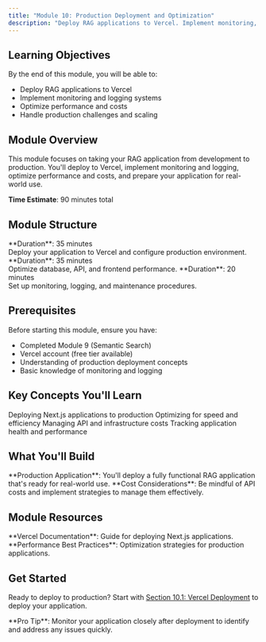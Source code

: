 ```yaml
---
title: "Module 10: Production Deployment and Optimization"
description: "Deploy RAG applications to Vercel. Implement monitoring, optimize performance and costs, and handle production challenges."
---
```


## Learning Objectives

By the end of this module, you will be able to:

- Deploy RAG applications to Vercel
- Implement monitoring and logging systems
- Optimize performance and costs
- Handle production challenges and scaling

## Module Overview

This module focuses on taking your RAG application from development to production. You'll deploy to Vercel, implement monitoring and logging, optimize performance and costs, and prepare your application for real-world use.

<Callout>**Time Estimate**: 90 minutes total</Callout>

## Module Structure

<Columns cols={3}>
  <Card
    title="10.1 Vercel Deployment"
    icon="cloud"
    href="/learning-paths/rag-chatbot/module-10-1">
    **Duration**: 35 minutes
    <br />
    Deploy your application to Vercel and configure production environment.
  </Card>
  <Card
    title="10.2 Performance Optimization"
    icon="zap"
    href="/learning-paths/rag-chatbot/module-10-2">
    **Duration**: 35 minutes
    <br />
    Optimize database, API, and frontend performance.
  </Card>
  <Card
    title="10.3 Monitoring and Maintenance"
    icon="activity"
    href="/learning-paths/rag-chatbot/module-10-3">
    **Duration**: 20 minutes
    <br />
    Set up monitoring, logging, and maintenance procedures.
  </Card>
</Columns>

## Prerequisites

Before starting this module, ensure you have:

- Completed Module 9 (Semantic Search)
- Vercel account (free tier available)
- Understanding of production deployment concepts
- Basic knowledge of monitoring and logging

## Key Concepts You'll Learn

<Columns cols={2}>
  <Card title="Vercel Deployment" icon="cloud">
    Deploying Next.js applications to production
  </Card>
  <Card title="Performance Optimization" icon="zap">
    Optimizing for speed and efficiency
  </Card>
</Columns>
<Columns cols={2}>
  <Card title="Cost Management" icon="dollar-sign">
    Managing API and infrastructure costs
  </Card>
  <Card title="Monitoring" icon="activity">
    Tracking application health and performance
  </Card>
</Columns>

## What You'll Build

<Callout type="info">
  **Production Application**: You'll deploy a fully functional RAG application
  that's ready for real-world use.
</Callout>

<Callout type="warning">
  **Cost Considerations**: Be mindful of API costs and implement strategies to
  manage them effectively.
</Callout>

## Module Resources

<Callout type="info">
  **Vercel Documentation**: Guide for deploying Next.js applications.
</Callout>

<Callout type="info">
  **Performance Best Practices**: Optimization strategies for production
  applications.
</Callout>

## Get Started

Ready to deploy to production? Start with [Section 10.1: Vercel Deployment](/learning-paths/rag-chatbot/module-10-1) to deploy your application.

<Callout>
  **Pro Tip**: Monitor your application closely after deployment to identify and
  address any issues quickly.
</Callout>
